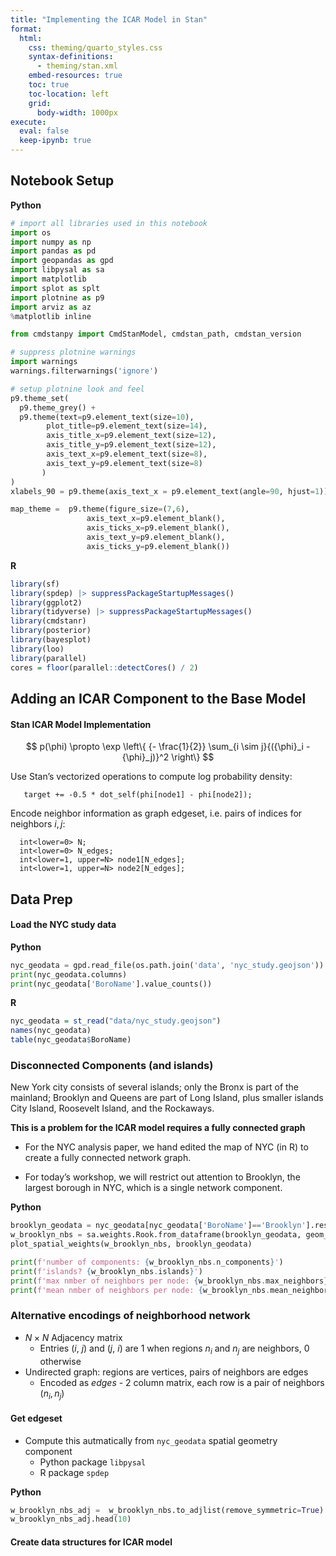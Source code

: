 ```yaml
---
title: "Implementing the ICAR Model in Stan"
format:
  html:
    css: theming/quarto_styles.css 
    syntax-definitions:
      - theming/stan.xml
    embed-resources: true
    toc: true
    toc-location: left
    grid:
      body-width: 1000px
execute:
  eval: false
  keep-ipynb: true
---
```




## Notebook Setup

**Python**

```python
# import all libraries used in this notebook
import os
import numpy as np
import pandas as pd
import geopandas as gpd
import libpysal as sa
import matplotlib
import splot as splt
import plotnine as p9
import arviz as az
%matplotlib inline

from cmdstanpy import CmdStanModel, cmdstan_path, cmdstan_version

# suppress plotnine warnings
import warnings
warnings.filterwarnings('ignore')

# setup plotnine look and feel
p9.theme_set(
  p9.theme_grey() + 
  p9.theme(text=p9.element_text(size=10),
        plot_title=p9.element_text(size=14),
        axis_title_x=p9.element_text(size=12),
        axis_title_y=p9.element_text(size=12),
        axis_text_x=p9.element_text(size=8),
        axis_text_y=p9.element_text(size=8)
       )
)
xlabels_90 = p9.theme(axis_text_x = p9.element_text(angle=90, hjust=1))

map_theme =  p9.theme(figure_size=(7,6),
                 axis_text_x=p9.element_blank(),
                 axis_ticks_x=p9.element_blank(),
                 axis_text_y=p9.element_blank(),
                 axis_ticks_y=p9.element_blank())
```


**R**

```r
library(sf)
library(spdep) |> suppressPackageStartupMessages()
library(ggplot2)
library(tidyverse) |> suppressPackageStartupMessages()
library(cmdstanr)
library(posterior)
library(bayesplot)
library(loo)
library(parallel)
cores = floor(parallel::detectCores() / 2)
```


## Adding an ICAR Component to the Base Model


#### Stan ICAR Model Implementation

$$ p(\phi) \propto \exp \left\{ {- \frac{1}{2}} \sum_{i \sim j}{({\phi}_i - {\phi}_j)}^2 \right\} $$

Use Stan's vectorized operations to compute log probability density:
\fontsize{9pt}{9.4}\selectfont
```
   target += -0.5 * dot_self(phi[node1] - phi[node2]);
```
\normalsize
\vspace{0.2in}

Encode neighbor information as graph edgeset, i.e. pairs of indices for neighbors $i, j$:
\fontsize{9pt}{9.4}\selectfont
```
  int<lower=0> N;
  int<lower=0> N_edges;
  int<lower=1, upper=N> node1[N_edges];
  int<lower=1, upper=N> node2[N_edges];
```
\normalsize


## Data Prep 


#### Load the NYC study data 

**Python**

```python
nyc_geodata = gpd.read_file(os.path.join('data', 'nyc_study.geojson'))
print(nyc_geodata.columns)
print(nyc_geodata['BoroName'].value_counts())
```

**R**

```r
nyc_geodata = st_read("data/nyc_study.geojson")
names(nyc_geodata)
table(nyc_geodata$BoroName)
```

### Disconnected Components (and islands)

New York city consists of several islands; only the Bronx is part of the mainland; Brooklyn and Queens are part of Long Island, plus smaller islands City Island, Roosevelt Island, and the Rockaways.

**This is a problem for the ICAR model requires a fully connected graph**

* For the NYC analysis paper, we hand edited the map of NYC (in R) to create a fully connected network graph.

* For today's workshop, we will restrict out attention to Brooklyn, the largest borough in NYC, which is a single network component.


**Python**

```python
brooklyn_geodata = nyc_geodata[nyc_geodata['BoroName']=='Brooklyn'].reset_index(drop=True)
w_brooklyn_nbs = sa.weights.Rook.from_dataframe(brooklyn_geodata, geom_col='geometry')
plot_spatial_weights(w_brooklyn_nbs, brooklyn_geodata) 
```

```python
print(f'number of components: {w_brooklyn_nbs.n_components}')
print(f'islands? {w_brooklyn_nbs.islands}')
print(f'max nmber of neighbors per node: {w_brooklyn_nbs.max_neighbors}')
print(f'mean nmber of neighbors per node: {w_brooklyn_nbs.mean_neighbors}')
```

### Alternative encodings of neighborhood network

- $N \times N$ Adjacency matrix
  + Entries $(i,\ j)$ and $(j,\ i)$ are 1 when regions $n_i$ and $n_j$ are neighbors, 0 otherwise

- Undirected graph: regions are vertices, pairs of neighbors are edges
  + Encoded as *edges* - 2 column matrix, each row is a pair of neighbors $({n_i}, {n_j})$


#### Get edgeset

- Compute this autmatically from `nyc_geodata` spatial geometry component
  + Python package `libpysal`
  + R package `spdep`


**Python**

```python
w_brooklyn_nbs_adj =  w_brooklyn_nbs.to_adjlist(remove_symmetric=True)
w_brooklyn_nbs_adj.head(10)
```


#### Create data structures for ICAR model


